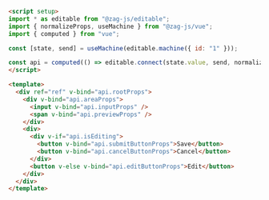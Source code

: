 ```md
<script setup>
import * as editable from "@zag-js/editable";
import { normalizeProps, useMachine } from "@zag-js/vue";
import { computed } from "vue";

const [state, send] = useMachine(editable.machine({ id: "1" }));

const api = computed(() => editable.connect(state.value, send, normalizeProps));
</script>

<template>
  <div ref="ref" v-bind="api.rootProps">
    <div v-bind="api.areaProps">
      <input v-bind="api.inputProps" />
      <span v-bind="api.previewProps" />
    </div>
    <div>
      <div v-if="api.isEditing">
        <button v-bind="api.submitButtonProps">Save</button>
        <button v-bind="api.cancelButtonProps">Cancel</button>
      </div>
      <button v-else v-bind="api.editButtonProps">Edit</button>
    </div>
  </div>
</template>
```
